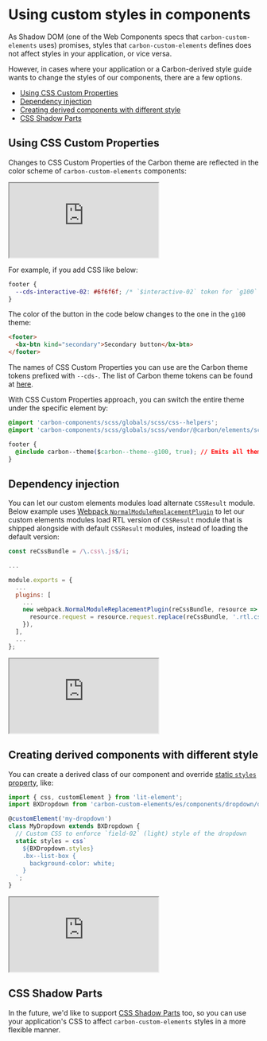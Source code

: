 
<Meta title="Introduction/Custom styles" />

# Using custom styles in components

As Shadow DOM (one of the Web Components specs that `carbon-custom-elements` uses) promises, styles that `carbon-custom-elements` defines does not affect styles in your application, or vice versa.

However, in cases where your application or a Carbon-derived style guide wants to change the styles of our components, there are a few options.

<!-- START doctoc generated TOC please keep comment here to allow auto update -->
<!-- DON'T EDIT THIS SECTION, INSTEAD RE-RUN doctoc TO UPDATE -->

- [Using CSS Custom Properties](#using-css-custom-properties)
- [Dependency injection](#dependency-injection)
- [Creating derived components with different style](#creating-derived-components-with-different-style)
- [CSS Shadow Parts](#css-shadow-parts)

<!-- END doctoc generated TOC please keep comment here to allow auto update -->

## Using CSS Custom Properties

Changes to CSS Custom Properties of the Carbon theme are reflected in the color scheme of `carbon-custom-elements` components:

<iframe
  src="https://codesandbox.io/embed/github/carbon-design-system/carbon-custom-elements/tree/master/examples/codesandbox/styling/theme-zoning?fontsize=14&hidenavigation=1&theme=light"
  style={{ width: '100%', height: '700px', border: 'solid rgba(0,0,0,0.1) 1px', boxShadow: 'rgba(0,0,0,0.1) 0 1px 3px 0' }}
  title="carbon-custom-elements-getting-started"
  sandbox="allow-modals allow-forms allow-popups allow-scripts allow-same-origin"
></iframe>

For example, if you add CSS like below:

```css
footer {
  --cds-interactive-02: #6f6f6f; /* `$interactive-02` token for `g100` theme */
}
```

The color of the button in the code below changes to the one in the `g100` theme:

```html
<footer>
  <bx-btn kind="secondary">Secondary button</bx-btn>
</footer>
```

The names of CSS Custom Properties you can use are the Carbon theme tokens prefixed with `--cds-`. The list of Carbon theme tokens can be found at [here](https://github.com/carbon-design-system/carbon/blob/v10.7.0/packages/themes/scss/generated/_themes.scss#L14-L454).

With CSS Custom Properties approach, you can switch the entire theme under the specific element by:

```css
@import 'carbon-components/scss/globals/scss/css--helpers';
@import 'carbon-components/scss/globals/scss/vendor/@carbon/elements/scss/themes/mixins';

footer {
  @include carbon--theme($carbon--theme--g100, true); // Emits all theme tokens in CSS Custom Properties
}
```

## Dependency injection

You can let our custom elements modules load alternate `CSSResult` module. Below example uses [Webpack `NormalModuleReplacementPlugin`](https://webpack.js.org/plugins/normal-module-replacement-plugin/) to let our custom elements modules load RTL version of `CSSResult` module that is shipped alongside with default `CSSResult` modules, instead of loading the default version:

```javascript
const reCssBundle = /\.css\.js$/i;

...

module.exports = {
  ...
  plugins: [
    ...
    new webpack.NormalModuleReplacementPlugin(reCssBundle, resource => {
      resource.request = resource.request.replace(reCssBundle, '.rtl.css.js');
    }),
  ],
  ...
};
```

<iframe
  src="https://codesandbox.io/embed/github/carbon-design-system/carbon-custom-elements/tree/master/examples/codesandbox/rtl?fontsize=14&hidenavigation=1&theme=light"
  style={{ width: '100%', height: '500px', border: 'solid rgba(0,0,0,0.1) 1px', boxShadow: 'rgba(0,0,0,0.1) 0 1px 3px 0' }}
  title="carbon-custom-elements-getting-started"
  sandbox="allow-modals allow-forms allow-popups allow-scripts allow-same-origin"
></iframe>

## Creating derived components with different style

You can create a derived class of our component and override [static `styles` property](https://lit-element.polymer-project.org/guide/styles#static-styles), like:

```javascript
import { css, customElement } from 'lit-element';
import BXDropdown from 'carbon-custom-elements/es/components/dropdown/dropdown';

@customElement('my-dropdown')
class MyDropdown extends BXDropdown {
  // Custom CSS to enforce `field-02` (light) style of the dropdown
  static styles = css`
    ${BXDropdown.styles}
    .bx--list-box {
      background-color: white;
    }
  `;
}
```

<iframe
  src="https://codesandbox.io/embed/github/carbon-design-system/carbon-custom-elements/tree/master/examples/codesandbox/styling/custom-style?fontsize=14&hidenavigation=1&theme=light"
  style={{ width: '100%', height: '500px', border: 'solid rgba(0,0,0,0.1) 1px', boxShadow: 'rgba(0,0,0,0.1) 0 1px 3px 0' }}
  title="carbon-custom-elements-getting-started"
  sandbox="allow-modals allow-forms allow-popups allow-scripts allow-same-origin"
></iframe>

## CSS Shadow Parts

In the future, we'd like to support [CSS Shadow Parts](https://www.w3.org/TR/css-shadow-parts-1/) too, so you can use your application's CSS to affect `carbon-custom-elements` styles in a more flexible manner.
